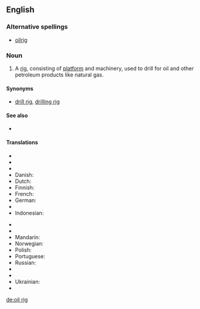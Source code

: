 ==English==

===Alternative spellings===
* [[oilrig]]

===Noun===
{{en-noun|sg=[[oil]] [[rig]]}}

# A [[rig]], consisting of [[platform]] and machinery, used to drill for oil and other petroleum products like natural gas.

====Synonyms====
* {{sense|oil-drilling equipment}} [[drill rig]], [[drilling rig]]

====See also====
* {{pedialite|Drilling rig}}

====Translations====
{{trans-top|oil-drilling platform}}
* {{trreq|Arabic}}
* {{trreq|Chinese}}
* {{trreq|Czech}}
* Danish: {{t|da|borerig}}
* Dutch: {{t|nl|boortoren}}
* Finnish: {{t-|fi|öljynporauslautta}}
* French: {{t|fr|foreuse|f}}
* German: {{t|de|Bohrturm|m}}
* {{trreq|Hungarian}}
* Indonesian: {{t|id|rig pengeboran|xs=Indonesian}}
{{trans-mid}}
* {{trreq|Italian}}
* {{trreq|Japanese}}
* Mandarin: {{tø|cmn|鑽井架}}
* Norwegian: {{t|no|borerigg}}
* Polish: {{t|pl|wieża wiertnicza|f}}
* Portuguese: {{t|pt|plataforma de poço de petróleo|f}}
* Russian: {{t|ru|буровая вышка|f|tr=burovája výška|sc=Cyrl}}
* {{trreq|Spanish}}
* {{trreq|Swedish}}
* Ukrainian: {{t|uk|бурова вишка|f|sc=Cyrl|xs=Ukrainian}}
* {{trreq|Vietnamese}}
{{trans-bottom}}

[[de:oil rig]]